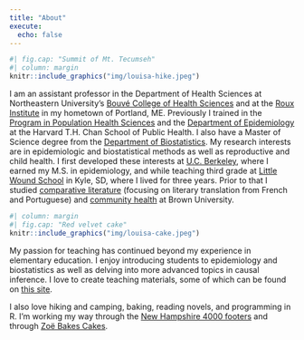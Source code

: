 ```yaml
---
title: "About"
execute: 
  echo: false
---
```


```r
#| fig.cap: "Summit of Mt. Tecumseh"
#| column: margin
knitr::include_graphics("img/louisa-hike.jpeg")
```

I am an assistant professor in the Department of Health Sciences at Northeastern University's [Bouvé College of Health Sciences](https://bouve.northeastern.edu) and at the [Roux Institute](https://roux.northeastern.edu) in my hometown of Portland, ME. Previously I trained in the [Program in Population Health Sciences](https://www.hsph.harvard.edu/phdphs/) and the [Department of Epidemiology](https://www.hsph.harvard.edu/epidemiology/) at the Harvard T.H. Chan School of Public Health. 
I also have a Master of Science degree from the [Department of Biostatistics](https://www.hsph.harvard.edu/biostatistics/). 
My research interests are in epidemiologic and biostatistical methods as well as reproductive and child health. I first developed these interests at [U.C. Berkeley](http://sph.berkeley.edu), where I earned my M.S. in epidemiology, and while teaching third grade at [Little Wound School](http://littlewound.us) in Kyle, SD, where I lived for three years. Prior to that I studied [comparative literature](https://www.brown.edu/academics/comparative-literature/) (focusing on literary translation from French and Portuguese) and [community health](https://www.brown.edu/academics/public-health/education-training/undergraduate/) at Brown University.

```r
#| column: margin
#| fig.cap: "Red velvet cake"
knitr::include_graphics("img/louisa-cake.jpeg")
```

My passion for teaching has continued beyond my experience in elementary education. I enjoy introducing students to epidemiology and biostatistics as well as delving into more advanced topics in causal inference. 
I love to create teaching materials, some of which can be found on [this site](teaching.html).

I also love hiking and camping, baking, reading novels, and programming in R. 
I'm working my way through the [New Hampshire 4000 footers](http://www.amc4000footer.org) and through [Zoë Bakes Cakes](https://zoebakes.com/zoe-bakes-cakes/).
